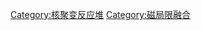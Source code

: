 {{Cat main|托卡馬克}}
{{Commons category|Tokamaks}}

[[Category:核聚变反应堆|Category:核聚变反应堆]]
[[Category:磁局限融合|Category:磁局限融合]]